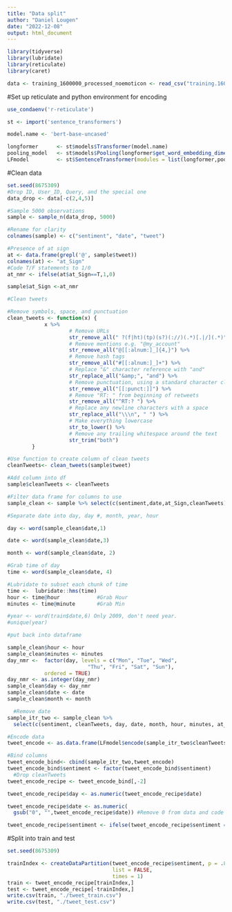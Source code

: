 ```yaml
---
title: "Data split"
author: "Daniel Lougen"
date: "2022-12-08"
output: html_document
---
```


```r
library(tidyverse)
library(lubridate)
library(reticulate)
library(caret)

data <- training_1600000_processed_noemoticon <- read_csv("training.1600000.processed.noemoticon.csv")
```
#Set up reticulate and python environment for encoding
```r
use_condaenv('r-reticulate')

st <- import('sentence_transformers')

model.name <- 'bert-base-uncased'

longformer      <- st$models$Transformer(model.name)
pooling_model   <- st$models$Pooling(longformer$get_word_embedding_dimension())
LFmodel         <- st$SentenceTransformer(modules = list(longformer,pooling_model))
```

#Clean data
```r
set.seed(8675309)
#Drop ID, User_ID, Query, and the special one
data_drop <- data[-c(2,4,5)]

#Sample 5000 observations
sample <- sample_n(data_drop, 5000)

#Rename for clarity
colnames(sample) <- c("sentiment", "date", "tweet")

#Presence of at sign 
at <- data.frame(grepl('@', sample$tweet))
colnames(at) <- "at_Sign"
#Code T/F statements to 1/0
at_nmr <- ifelse(at$at_Sign==T,1,0) 

sample$at_Sign <-at_nmr 

#Clean tweets

#Remove symbols, space, and punctuation
clean_tweets <- function(x) {
            x %>%
                    # Remove URLs
                    str_remove_all(" ?(f|ht)(tp)(s?)(://)(.*)[.|/](.*)") %>%
                    # Remove mentions e.g. "@my_account"
                    str_remove_all("@[[:alnum:]_]{4,}") %>%
                    # Remove hash tags
                    str_remove_all("#[[:alnum:]_]+") %>%
                    # Replace "&" character reference with "and"
                    str_replace_all("&amp;", "and") %>%
                    # Remove punctuation, using a standard character class
                    str_remove_all("[[:punct:]]") %>%
                    # Remove "RT: " from beginning of retweets
                    str_remove_all("^RT:? ") %>%
                    # Replace any newline characters with a space
                    str_replace_all("\\\n", " ") %>%
                    # Make everything lowercase
                    str_to_lower() %>%
                    # Remove any trailing whitespace around the text
                    str_trim("both")
        }

#Use function to create column of clean tweets
cleanTweets<- clean_tweets(sample$tweet)

#Add column into df
sample$cleanTweets <- cleanTweets

#Filter data frame for columns to use
sample_clean <- sample %>% select(c(sentiment,date,at_Sign,cleanTweets))

#Separate date into day, day #, month, year, hour

day <- word(sample_clean$date,1)

date <- word(sample_clean$date,3)

month <- word(sample_clean$date, 2)

#Grab time of day
time <- word(sample_clean$date, 4)

#Lubridate to subset each chunk of time
time <-  lubridate::hms(time)
hour <- time@hour            #Grab Hour 
minutes <- time@minute       #Grab Min

#year <- word(train$date,6) Only 2009, don't need year.  
#unique(year)

#put back into dataframe

sample_clean$hour <- hour
sample_clean$minutes <- minutes
day_nmr <-  factor(day, levels = c("Mon", "Tue", "Wed", 
                          "Thu", "Fri", "Sat", "Sun"),
            ordered = TRUE)
day_nmr <- as.integer(day_nmr)
sample_clean$day <- day_nmr
sample_clean$date <- date
sample_clean$month <- month

  #Remove date 
sample_itr_two <- sample_clean %>% 
  select(c(sentiment, cleanTweets, day, date, month, hour, minutes, at_Sign))

#Encode data
tweet_encode <- as.data.frame(LFmodel$encode(sample_itr_two$cleanTweets))

#Bind columns 
tweet_encode_bind<- cbind(sample_itr_two,tweet_encode)
tweet_encode_bind$sentiment <- factor(tweet_encode_bind$sentiment)
  #Drop cleanTweets
tweet_encode_recipe <- tweet_encode_bind[,-2]

tweet_encode_recipe$day <- as.numeric(tweet_encode_recipe$date)

tweet_encode_recipe$date <- as.numeric(
  gsub("0", "",tweet_encode_recipe$date)) #Remove 0 from data and code as integer

tweet_encode_recipe$sentiment <- ifelse(tweet_encode_recipe$sentiment == 4, "postive", "negative") #Re-code for readability
```


#Split into train and test 
```r
set.seed(8675309)

trainIndex <- createDataPartition(tweet_encode_recipe$sentiment, p = .8, 
                                  list = FALSE, 
                                  times = 1)
train <- tweet_encode_recipe[trainIndex,]
test <- tweet_encode_recipe[-trainIndex,]
write.csv(train, "./tweet_train.csv")
write.csv(test, "./tweet_test.csv")
```